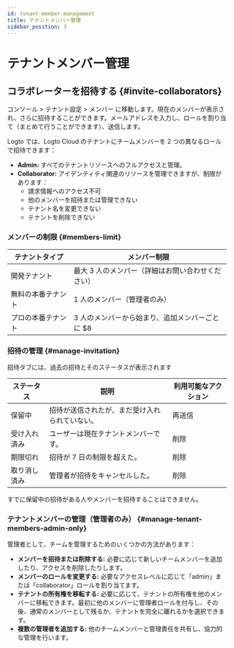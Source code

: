 ```yaml
---
id: tenant-member-management
title: テナントメンバー管理
sidebar_position: 3
---
```


# テナントメンバー管理

## コラボレーターを招待する \{#invite-collaborators}

<CloudLink to="/tenant-settings/members">コンソール > テナント設定 > メンバー</CloudLink> に移動します。現在のメンバーが表示され、さらに招待することができます。メールアドレスを入力し、ロールを割り当て（まとめて行うことができます）、送信します。

Logto では、Logto Cloud のテナントにチームメンバーを 2 つの異なるロールで招待できます：

- **Admin:** すべてのテナントリソースへのフルアクセスと管理。
- **Collaborator:** アイデンティティ関連のリソースを管理できますが、制限があります：
  - 請求情報へのアクセス不可
  - 他のメンバーを招待または管理できない
  - テナント名を変更できない
  - テナントを削除できない

### メンバーの制限 \{#members-limit}

| テナントタイプ     | メンバー制限                                      |
| ------------------ | ------------------------------------------------- |
| 開発テナント       | 最大 3 人のメンバー（詳細はお問い合わせください） |
| 無料の本番テナント | 1 人のメンバー（管理者のみ）                      |
| プロの本番テナント | 3 人のメンバーから始まり、追加メンバーごとに $8   |

### 招待の管理 \{#manage-invitation}

招待タブには、過去の招待とそのステータスが表示されます

| ステータス   | 説明                                           | 利用可能なアクション |
| ------------ | ---------------------------------------------- | -------------------- |
| 保留中       | 招待が送信されたが、まだ受け入れられていない。 | 再送信               |
| 受け入れ済み | ユーザーは現在テナントメンバーです。           | 削除                 |
| 期限切れ     | 招待が 7 日の制限を超えた。                    | 削除                 |
| 取り消し済み | 管理者が招待をキャンセルした。                 | 削除                 |

すでに保留中の招待がある人やメンバーを招待することはできません。

### テナントメンバーの管理（管理者のみ） \{#manage-tenant-members-admin-only}

管理者として、チームを管理するためのいくつかの方法があります：

- **メンバーを招待または削除する:** 必要に応じて新しいチームメンバーを追加したり、アクセスを削除したりします。
- **メンバーのロールを変更する:** 必要なアクセスレベルに応じて「admin」または「collaborator」ロールを割り当てます。
- **テナントの所有権を移転する:** 必要に応じて、テナントの所有権を他のメンバーに移転できます。最初に他のメンバーに管理者ロールを付与し、その後、通常のメンバーとして残るか、テナントを完全に離れるかを選択できます。
- **複数の管理者を追加する:** 他のチームメンバーと管理責任を共有し、協力的な管理を行います。
